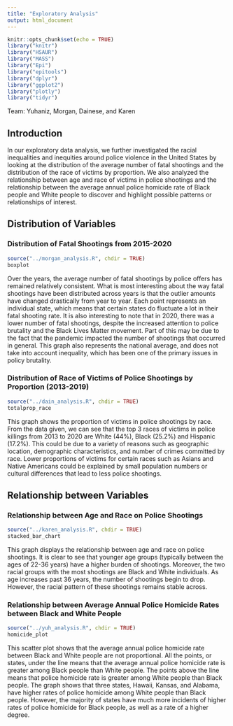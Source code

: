 ```yaml
---
title: "Exploratory Analysis"
output: html_document
---
```


```r
knitr::opts_chunk$set(echo = TRUE)
library("knitr")
library("HSAUR")
library("MASS")
library("Epi")
library("epitools")
library("dplyr")
library("ggplot2")
library("plotly")
library("tidyr")
```

Team: Yuhaniz, Morgan, Dainese, and Karen

## Introduction
In our exploratory data analysis, we further investigated the racial inequalities and inequities around police violence in the United States by looking at the distribution of the average number of fatal shootings and the distribution of the race of victims by proportion. We also analyzed the relationship between age and race of victims in police shootings and the relationship between the average annual police homicide rate of Black people and White people to discover and highlight possible patterns or relationships of interest.



## Distribution of Variables


### Distribution of Fatal Shootings from 2015-2020
```r
source("../morgan_analysis.R", chdir = TRUE)
boxplot
```

Over the years, the average number of fatal shootings by police offers has remained relatively consistent. What is most interesting about the way fatal shootings have been distributed across years is that the outlier amounts have changed drastically from year to year. Each point represents an individual state, which means that certain states do fluctuate a lot in their fatal shooting rate. It is also interesting to note that in 2020, there was a lower number of fatal shootings, despite the increased attention to police brutality and the Black Lives Matter movement. Part of this may be due to the fact that the pandemic impacted the number of shootings that occurred in general. This graph also represents the national average, and does not take into account inequality, which has been one of the primary issues in policy brutality.



### Distribution of Race of Victims of Police Shootings by Proportion (2013-2019)
```r
source("../dain_analysis.R", chdir = TRUE)
totalprop_race
```


This graph shows the proportion of victims in police shootings by race. From the data given, we can see that the top 3 races of victims in police killings from 2013 to 2020 are White (44%), Black (25.2%) and Hispanic (17.2%). This could be due to a variety of reasons such as geographic location, demographic characteristics, and number of crimes committed by race. Lower proportions of victims for certain races such as Asians and Native Americans could be explained by small population numbers or cultural differences that lead to less police shootings.




## Relationship between Variables


### Relationship between Age and Race on Police Shootings


```r
source("../karen_analysis.R", chdir = TRUE)
stacked_bar_chart
```


This graph displays the relationship between age and race on police shootings. It is clear to see that younger age groups (typically between the ages of 22-36 years) have a higher burden of shootings. Moreover, the two racial groups with the most shootings are Black and White individuals. As age increases past 36 years, the number of shootings begin to drop. However, the racial pattern of these shootings remains stable across. 


### Relationship between Average Annual Police Homicide Rates between Black and White People


```r
source("../yuh_analysis.R", chdir = TRUE)
homicide_plot
```


This scatter plot shows that the average annual police homicide rate between Black and White people are not proportional. All the points, or states, under the line means that the average annual police homicide rate is greater among Black people than White people. The points above the line means that police homicide rate is greater among White people than Black people. The graph shows that three states, Hawaii, Kansas, and Alabama, have higher rates of police homicide among White people than Black people. However, the majority of states have much more incidents of higher rates of police homicide for Black people, as well as a rate of a higher degree.